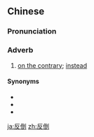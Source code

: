 ==Chinese==
{{zh-forms}}

===Pronunciation===
{{zh-pron
|m=fǎndào
|c=faan2 dou3
|ma=Zh-fandào.ogg
|cat=adv
}}

===Adverb===
{{zh-adv}}

# [[on the contrary]]; [[instead]]

====Synonyms====
* {{zh-l|反而}}
* {{zh-l|反之}}
* {{zh-l|相反}}

{{zh-cat|Advanced}}

[[ja:反倒]]
[[zh:反倒]]